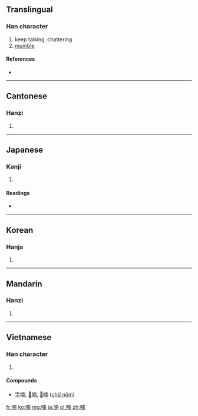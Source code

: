 {{also|諵|娚|嫐}}
==Translingual==

===Han character===
{{Han char|rn=30|rad=口|as=09|sn=12|four=6402<sub>7</sub>|canj=口十月十 (RJBJ)|ids=⿰[[口]][[南]]}}

# keep talking, chattering
# [[mumble]]

====References====
* {{Han ref|kx=0197.170|dkj=03903|dj=0418.370|hdz=10650.050|uh=5583|ud=21891|bh=B3E4|bd=46052}}

----

==Cantonese==

===Hanzi===
{{yue-hanzi|jyut=naam4|y=naam4}}

# {{defn|lang=yue|sort=口09}}

----

==Japanese==

===Kanji===
{{ja-kanji|grade=9|rs=口09}}

# {{defn|lang=ja|sort=口09}}

====Readings====
* {{ja-readings|on=[[なん]] (nan)|kun=[[のう]] (nou)}}

----

==Korean==

===Hanja===
{{ko-hanja|hangeul=[[남]]|rv=nam|mr=nam}}

# {{defn|lang=ko|sort=口09}}

----

==Mandarin==

===Hanzi===
{{cmn-hanzi|pin=[[nán]] ([[nan2]])|wg=nan<sup>2</sup>}}

# {{defn|lang=cmn|sort=口09}}

----

==Vietnamese==

===Han character===
{{vi-hantu|[[nam]], [[nôm]]|rs=口09}}

# {{defn|lang=vi|sort=口09}}

====Compounds====
* [[字喃]], [[𡨸喃]], [[𡦂喃]] ([[chữ nôm]])

[[fr:喃]]
[[ko:喃]]
[[mg:喃]]
[[ja:喃]]
[[pl:喃]]
[[zh:喃]]